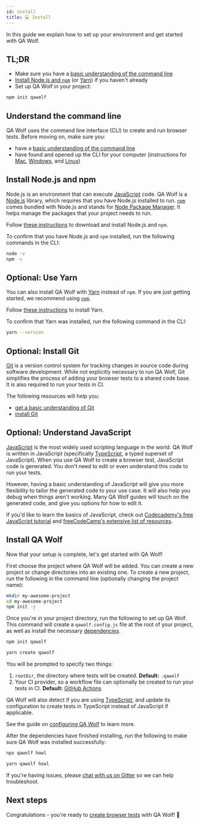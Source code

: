 ```yaml
---
id: install
title: 💻 Install
---
```



In this guide we explain how to set up your environment and get started with QA Wolf.

## TL;DR

- Make sure you have a [basic understanding of the command line](#understand-the-command-line)
- [Install Node.js and `npm`](#install-nodejs-and-npm) (or [Yarn](#optional-use-yarn)) if you haven't already
- Set up QA Wolf in your project:

```bash
npm init qawolf
```

## Understand the command line

QA Wolf uses the command line interface (CLI) to create and run browser tests. Before moving on, make sure you:

- have a [basic understanding of the command line](https://guide.freecodecamp.org/linux/the-command-prompt)
- have found and opened up the CLI for your computer (instructions for [Mac](https://www.idownloadblog.com/2019/04/19/ways-open-terminal-mac/), [Windows](https://www.lifewire.com/how-to-open-command-prompt-2618089), and [Linux](https://www.howtogeek.com/140679/beginner-geek-how-to-start-using-the-linux-terminal/))

## Install Node.js and npm

Node.js is an environment that can execute [JavaScript](https://www.javascript.com/) code. QA Wolf is a [Node.js](https://nodejs.org/en/) library, which requires that you have Node.js installed to run. [`npm`](https://www.npmjs.com/) comes bundled with Node.js and stands for [Node Package Manager](https://www.npmjs.com/). It helps manage the packages that your project needs to run.

Follow [these instructions](https://docs.npmjs.com/downloading-and-installing-node-js-and-npm) to download and install Node.js and `npm`.

To confirm that you have Node.js and `npm` installed, run the following commands in the CLI:

```bash
node -v
npm -v
```

## Optional: Use Yarn

You can also install QA Wolf with [Yarn](https://yarnpkg.com) instead of `npm`. If you are just getting started, we recommend using [`npm`](#install-nodejs-and-npm).

Follow [these instructions](https://yarnpkg.com/getting-started/install) to install Yarn.

To confirm that Yarn was installed, run the following command in the CLI:

```bash
yarn --version
```

## Optional: Install Git

[Git](https://git-scm.com/) is a version control system for tracking changes in source code during software development. While not explicitly necessary to run QA Wolf, Git simplifies the process of adding your browser tests to a shared code base. It is also required to run your tests in CI.

The following resources will help you:

- [get a basic understanding of Git](https://guide.freecodecamp.org/git)
- [install Git](https://git-scm.com/book/en/v2/Getting-Started-Installing-Git)

## Optional: Understand JavaScript

[JavaScript](https://www.javascript.com/) is the most widely used scripting language in the world. QA Wolf is written in JavaScript (specifically [TypeScript](https://www.typescriptlang.org), a typed superset of JavaScript). When you use QA Wolf to create a browser test, JavaScript code is generated. You don't need to edit or even understand this code to run your tests.

However, having a basic understanding of JavaScript will give you more flexibility to tailor the generated code to your use case. It will also help you debug when things aren't working. Many QA Wolf guides will touch on the generated code, and give you options for how to edit it.

If you'd like to learn the basics of JavaScript, check out [Codecademy's free JavaScript tutorial](https://www.codecademy.com/learn/introduction-to-javascript) and [freeCodeCamp's extensive list of resources](https://guide.freecodecamp.org/javascript/additional-javascript-resources).

## Install QA Wolf

Now that your setup is complete, let's get started with QA Wolf!

First choose the project where QA Wolf will be added. You can create a new project or change directories into an existing one. To create a new project, run the following in the command line (optionally changing the project name):

```bash
mkdir my-awesome-project
cd my-awesome-project
npm init -y
```

Once you're in your project directory, run the following to set up QA Wolf. This command will create a `qawolf.config.js` file at the root of your project, as well as install the necessary [dependencies](https://docs.npmjs.com/specifying-dependencies-and-devdependencies-in-a-package-json-file).

<PackageManagerTabs>	
<TabItem value='npm'>


```bash
npm init qawolf
```

</TabItem>
<TabItem value='yarn'>

```bash
yarn create qawolf
```

</TabItem>
</PackageManagerTabs>

You will be prompted to specify two things:

1.  `rootDir`, the directory where tests will be created. **Default:** `.qawolf`
2.  Your CI provider, so a workflow file can optionally be created to run your tests in CI. **Default:** [GitHub Actions](https://github.com/features/actions)

QA Wolf will also detect if you are using [TypeScript](https://www.typescriptlang.org), and update its configuration to create tests in TypeScript instead of JavaScript if applicable.

See the guide on [configuring QA Wolf](configure_qa_wolf) to learn more.

After the dependencies have finished installing, run the following to make sure QA Wolf was installed successfully:

<PackageManagerTabs>	
<TabItem value='npm'>


```bash
npx qawolf howl
```

</TabItem>
<TabItem value='yarn'>

```bash
yarn qawolf howl
```

</TabItem>
</PackageManagerTabs>


If you're having issues, please [chat with us on Gitter](https://gitter.im/qawolf/community) so we can help troubleshoot.

## Next steps

Congratulations - you're ready to [create browser tests](create_a_test) with QA Wolf! 🎉
